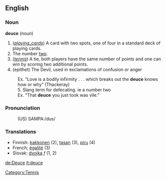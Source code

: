 ==English==
===Noun===
[[Category:Tennis]]
<b>deuce</b> (<i>noun</i>)
# (<i>[[playing_cards]]</i>) A card with two spots, one of four in a standard deck of playing cards.
# The number [[two]].
# (<i>[[tennis]]</i>) A tie, both players have the same number of points and one can win by scoring two additional points.
# (epithet) The Devil, used in exclamations of confusion or anger
:Ex. “Love is a bodily infirmity . . . which breaks out the <b>deuce</b> knows how or why” (Thackeray)
:5.  Slang term for defecating. ie a number two
:Ex. "That <b>deuce</b> you just took was vile."

===Pronunciation===
:(US) SAMPA:/dus/

===Translations===

*Finnish: [[kakkonen]] (2), [[tasan]] (3), [[piru]] (4)
*French; [[égalité]] (3)
*Slovak: [[dvojka]] ''f'' (1, 2)

[[de:Deuce]]
[[it:deuce]]